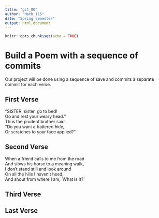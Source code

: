 ---
title: "git_00"
author: "Math_115"
date: "Spring semester"
output: html_document
---

```{r setup, include=FALSE}
knitr::opts_chunk$set(echo = TRUE)
```
# Build a Poem with a sequence of commits  
Our project will be done using a sequence of save and commits a separate commit for each verse.  
<!-- Do not modify or change any text in "!--" bracketed areas such as this --- these are instructions to
you, if you change any of this the git program will notice it and perhaps compromise any git merging strategy !-->

## First Verse 
<!--Put the first five lines of a poem by Lewis Carrol in this section!-->"SISTER, sister, go to bed!   
Go and rest your weary head."  
Thus the prudent brother said.  
"Do you want a battered hide,  
Or scratches to your face applied?"    

## Second Verse
<!--Put the first five lines of a poem by Robert Frost here!-->When a friend   calls to me from the road  
And slows his horse to a meaning walk,  
I don’t stand still and look around  
On all the hills I haven’t hoed,  
And shout from where I am, ‘What is it?’  

## Third Verse
<!--Put the first two verses of The Walrus and the Carpenter here!-->

## Last Verse
<!--Put a short poem of your choice 8-20 lines,here!-->
